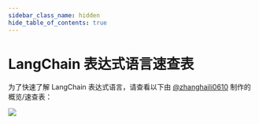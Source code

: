 ```yaml
---
sidebar_class_name: hidden
hide_table_of_contents: true
---
```

# LangChain 表达式语言速查表

为了快速了解 LangChain 表达式语言，请查看以下由 [@zhanghaili0610](https://twitter.com/zhanghaili0610) 制作的概览/速查表：

![](/img/langchain-js-runnable-cheatsheet.png)

